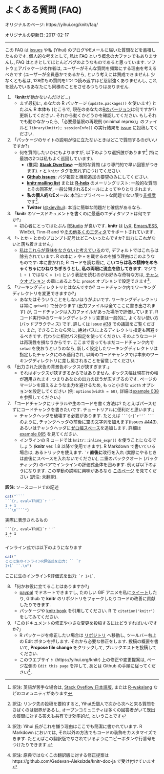 <!---
title: Frequently Asked Questions
date: '2017-02-17'
--->

# よくある質問 (FAQ) {#FAQs}

オリジナルのページ: https://yihui.org/knitr/faq/

オリジナルの更新日: 2017-02-17

-----

この FAQ は [issues](https://github.com/yihui/knitr/issues) や私 (Yihui) のブログやEメールに届いた質問などを蓄積したものです. 個人的な考えとして, 私は FAQ という概念の大ファンでもありませんし, FAQ はときとしてほとんどバグのようなものであると思っています. ソフトウェアパッケージの作者は, ユーザーがそんな質問を頻繁にする理由を考えるべきです (ユーザーが全員愚かであるから, という考えには賛成できません). 少なくとも私は, 128件もの質問を1つ1つ読み返すほど忍耐強くありませんし, これを読んでいるあなたにも同様のことをさせるつもりはありません.

1. 「**knitr**が動かないんだけど...」
    - まず最初に, あなたの R パッケージ (`update.packages()` を使います) とたぶん R 本体も (ところで, 現在のあなたの[Rのバージョン](https://cran.rstudio.com)は何ですか?) 更新してください. それから動くかどうかを確認してください. もしそれでも動かなかったら,「必要最低限の再現例 (minimal reprex)」のファイルと `library(knitr); sessionInfo()` の実行結果を [issue](https://github.com/yihui/knitr/issues) に投稿してください.
1. 「パッケージのサイトの説明が役に立たないときはどこで質問するのがいいですか?」
    - 何を質問したいかにもよりますが, 以下のような選択肢があります^[訳注: 英語が苦手な場合は, [Stack Oveflow 日本語版](https://ja.stackoverflow.com/), または [R-wakalang](https://r-wakalang.slack.com/messages/general/) などのコミュニティがあります] (特に最初の2つは私もよく巡回しています).
        - (推奨) **[Stack Overflow](http://stackoverflow.com/questions/tagged/knitr)**: 一般的な質問 (より専門的で早い回答がつきます). `r` と `knitr` タグを忘れずにつけてください. 
        - **[Github issues](https://github.com/yihui/knitr/issues)**: バグ報告と機能追加の要望のみにしてください.
        - **[knitr mailing list](https://groups.google.com/group/knitr)** または **[R-help](http://www.r-project.org/mail.html)** のメーリングリスト: 一般的な質問とその回答が, 一般公開されるEメールによってやりとりされます.
        - **私の個人的なEメール**: 本当にプライベートな問題でない限り[非推奨](https://yihui.org/en/2017/08/so-gh-email/)です^[訳注: リンク先の投稿を要約すると, Yihui氏個人で次から次へと来る質問をさばくのは限界があるし, オープンコミュニティは多くの回答者がいて既出の質問に対する答えも共有でき効率的だ, ということです].
        - **Twitter** ([\@xieyihui](http://twitter.com/xieyihui)): 本当に簡単な問題だと確信があるなら.
1. 「**knitr** のソースドキュメントを書くのに最適のエディタソフトは何ですか?」
    - 初心者にとってはたぶん [RStudio](https://www.rstudio.com) が良いです. **knitr** は [LyX](/knitr/demo/lyx/),  [Emacs/ESS](http://ess.r-project.org/), WinEdt, Tinn-R and や[その他多くのエディタ](#editors)でサポートされています.
1. 「`>` とか `+` とかのプロンプト記号はどこへいったんですか? 出力にこれがないと落ち着きません」
    - [私はこれらが意味をなさないと考えている](https://yihui.org/en/2013/01/code-pollution-with-command-prompts/)ので, デフォルトではこれらは除去されています. R の本に `>` や `+` を載せるのを嫌う理由はこのようなものです: 本に書かれた R コードを読む際に, **こいつらは私の精神をめちゃくちゃにひねりちぎろうとし, 私の両眼に流血を欲してきます**. マジで `1 + 1` ではなく `> 1+1` という表記を読むのがお好みな奇特な方は, [チャンクオプション](#options) の章にあるように `prompt` オプションで設定できます^[訳注: Yihui 氏がこれを嫌う理由はここでも簡潔に書かれています. R Markdown においては, それ以外の方法でもコードの装飾をカスタマイズできます. たとえばこの翻訳版でなされているようにコピーボタンや行番号をつけたりできます.].
1. 「ワーキングディレクトリとはなんですか? コードチャンク内でワーキングディレクトリを変更できますか?」
    - あなたはそういうことをしないほうがよいです. ワーキングディレクトリは常に `getwd()` で分かります (出力ファイルは全てここに書き出されます) が, コードチャンクは入力ファイルがあった場所で評価しています. R コード実行中のワーキングディレクトリ変更は一般的に, よくない使い方 (バッドプラクティス) です. 詳しくは issue [#38](https://github.com/yihui/knitr/issues/38) での議論をご覧ください. また, できることなら常に, 絶対パスによるディレクトリ指定も回避するべきです. 代わりに相対パス指定を使ってください. そのようなコードは再現性を損なうからです. ここまで言ってもまだコードチャンク内で `setwd` を使おうというのなら, 新しく設定したワーキングディレクトリは指定したチャンクにのみ適用され, 以降のコードチャンクでは本来のワーキングディレクトリに差し戻されることを留意してください.
1. 「出力された灰色の背景色ボックスが狭すぎます.」
    - それはボックスが狭すぎるからではありません. ボックス幅は現在行の幅が適用されます. つまりあなたの出力のほうが広すぎるのです. ページのマージンを超えるような出力を避けるため, もっと小さな `width` オプションを設定してください (例: `options(width = 60)`, 詳細は[example 038](https://github.com/yihui/knitr-examples/blob/master/038-output-width.Rnw) を参照してください.)
1. 「コードチャンクにリテラルや生のコードを書く方法は? たとえばパースせずにコードチャンクを書きたいです. チュートリアルに便利だと思います.」
    - チャンクヘッダを破壊する必要があります. たとえば ```` ```{r}`r''` ``` ```` のように, チャンクヘッダの前後に空の文字列を加えます(issues [#443](https://github.com/yihui/knitr/issues/443)). あるいはチャンクヘッダに[ゼロ幅スペース](https://ja.wikipedia.org/w/index.php?title=%E3%82%BC%E3%83%AD%E5%B9%85%E3%82%B9%E3%83%9A%E3%83%BC%E3%82%B9&oldid=78849992)を追加します. 詳細は [example 065](https://github.com/yihui/knitr-examples) を見てください.
    - インラインの R コードでは `knitr::inline_expr()`  を使うことになるでしょう (**knitr** ver. 1.8 以降で使用できます). R Markdown で書いている場合は, あるトリックを使えます. `` `r `` **直後に**改行を入れ (実際にやるときは直後にスペースを入れないでください), 二重のバッククオート (バックティック) のペアでインラインの評価式全体を囲みます. 例えば以下のようになります. この挙動の説明に興味があるなら [このページ](https://yihui.org/en/2017/11/knitr-verbatim-code-chunk/) を見てください (訳注: 未翻訳).

**訳注**: ソースコードでの記述
```r
cat("````
```{r, eval=TRUE}`r ''`
1 + 1
```\n````")
```

実際に表示されるもの

````
```{r, eval=TRUE}`r ''`
1 + 1
```
````

インライン式では以下のようになります

```r
cat("
ここに生のインラインR評価式を出力: `` `r
1+1` ``.\n")
```

ここに生のインラインR評価式を出力: `` `r
1+1` ``.

8. 「何かお役に立てることはありますか?」
    - [paypal](https://paypal.me/YihuiXie) でドネートできますし, たのしい GIF アニメを私に[ツイート](https://twitter.com/xieyihui)したり, Github で **knitr** のリポジトリをフォークしたりコードの改善に貢献したりできます.
    - パッケージや [knitr book](http://amzn.com/1498716962) を引用してください. R で `citation('knitr')` をしてみてください.
9. 「このドキュメントの修正や小さな変更を投稿するにはどうすればいいですか?」
    - R パッケージを修正したい場合は [リポジトリ](https://github.com/yihui/knitr) へ移動し, ツールバー右上の Edit ボタンを押します. それから必要な修正をします. 投稿の概要を書いて, **Propose file change** をクリックして, プルリクエストを投稿してください.
    - このウエブサイト (https://yihui.org/knitr) 上の修正や変更提案は, ページ左側の `Edit this page` を押して, あとは Github の手順に従ってください^[訳注: 原典ではなくこの翻訳版に対する修正提案は https://github.com/Gedevan-Aleksizde/knitr-doc-ja で受け付けています].
